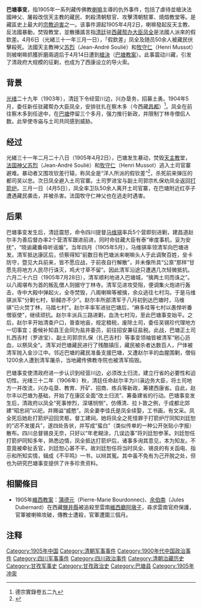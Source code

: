 {{infobox military conflict|conflict=巴塘事變|status=|casualties3=|casualties2=未知|casualties1=傷亡較大|strength3=|strength2={{flagicon|Qing Dynasty}} 清廷軍隊<br>[[File:Green_Standard_Army.svg|23px]] [[綠營軍|綠營軍]]{{citation needed|date=July 2021}}<br>{{flagicon|Qing Dynasty}} [[新軍|新軍]]{{citation needed|date=July 2021}}<br>{{flagicon|Qing Dynasty}} [[八旗軍|八旗軍]]{{citation needed|date=July 2021}}|strength1=土司軍隊|commander3=|commander2={{flagicon|Qing Dynasty}} [[鳳全|鳳全]]{{KIA}}<br/>{{flagicon|Qing Dynasty}} [[趙爾豐|趙爾豐]]<br />{{flagicon|Qing Dynasty}} [[吳以忠|吳以忠]]{{KIA}}<br />{{flagicon|Qing Dynasty}} [[馬維騏|馬維騏]]{{sfn|Wang|2011|p=98}}<br/>|commander1=巴塘正土司扎西吉村（羅進寶）<br />巴塘副土司郭宗扎保（扎巴吉村）<br />理塘土司<br />八閣堪布|combatant3=|combatant2={{flagicon|Qing Dynasty}} [[大清|大清]]
<!--Do not add the modern flag of Tibet, as it did not exist until after the conflict was over-->|combatant1=[[巴塘土司|巴塘土司]]<br />[[理塘土司|理塘土司]]|result=清朝保留在该地的統治权直至[[辛亥革命|辛亥革命]]<br>[[西康|西康]]籌劃建省|partof=|territory=|map_label=|map_caption=|map_size=|longitude=|latitude=|map_type=|coordinates=|place=康区|date=1905{{sfn|Coleman|2002|p=52}}|caption=|image=|notes=}}

'''巴塘事变'''，指1905年一系列藏传佛教[[喇嘛|喇嘛]]主導的仇外事件，包括了虐待並槍決法國神父、屠殺改信天主教的藏民、刺殺清朝駐官、攻擊清朝駐軍、燒燬教堂等。是藏區史上最大的[[宗教迫害|宗教迫害]]之一。该事件源起1905年4月2日，喇嘛發起反天主教、反法國暴動，焚毁教堂，並散播謠言指[[清廷|清廷]]驻[[西藏|西藏]][[駐藏大臣|帮办大臣]][[凤全|凤全]]是法國人派來的假欽差。4月6日（光緒三十一年三月一日），「假欽差」凤全及随员50余人被藏民伏擊殺死。法國天主教神父[[苏烈|苏烈]]（Jean-André Soulié）和[[牧守仁|牧守仁]]（Henri Mussot）则被喇嘛抓獲折磨兩週后于4月14日遭到[[槍決|槍決]]（[[巴塘教案|巴塘教案]]）。此事震动川藏，引发了清政府大规模的征剿，也成为了西康设立的导火索。

==背景==
[[光绪|光绪]]二十九年（1903年），清廷下令经营川边，兴办垦务，招募土勇。1904年5月，委任新任驻藏帮办大臣凤全，安排驻扎在察木多（今西藏[[昌都|昌都]]）<ref>德宗實錄卷五二九</ref>。凤全在前往察木多到任途中，在[[巴塘|巴塘]]停留三个多月，强力推行新政，并限制丁林寺僧侣人数。此举使寺庙与土司共同感到威胁。

==经过==
光緒三十一年二月二十八日（1905年4月2日），巴塘发生暴动，焚毁[[天主教|天主教]]堂，[[法国|法国]][[神父|神父]][[苏烈|苏烈]]（Jean-André Soulié）和[[牧守仁|牧守仁]]（Henri Mussot）逃入土司官寨避难。暴动者又围攻钦差行辕，称凤全是“洋人所派的假钦差”<ref>{{cite journal|title=凤全与巴塘事变|last=任新建|journal=中国藏学|issue=2|location=Beijing|publisher=[[China_Tibetology_Research_Center|China Tibetology Research Center]]|date=2009|page=|url=http://www.tibet.cn/cn/cloud/xszqkk/zgzx/2009/2/201712/t20171221_5279202.html|archiveurl=https://archive.today/20210507045947/http://www.tibet.cn/cn/cloud/xszqkk/zgzx/2009/2/201712/t20171221_5279202.html|archivedate=2021-05-07|access-date=2021-05-07|dead-url=no}}</ref>，杀死前来弹压的都司吴以忠。次日凤全避入土司官寨。土司罗进宝与副土司郭宗札保劝凤全返回[[打箭炉|打箭炉]]。三月一日（4月5日），凤全率卫队50余人离开土司官寨，在巴塘附近红亭子遭遇藏民袭击，并被杀害。法国牧守仁神父也在逃走时遇害。

==后果==
巴塘事变发生后，清廷震怒，命令四川提督[[马维骐|马维骐]]率兵5个营即刻进剿，建昌道赵尔丰为善后督办率2个营清军跟进前进，同时命驻藏大臣有泰“审度事机，妥为安抚”，“晓谕藏番毋听谣煽”。当年四月（1905年5月），马维骐率领清军向巴塘进发。清军抵达康区后，侦察得知“前数日有巴塘派来喇嘛头人于此调聚百姓，垒卡防守，暨见大兵前来，皆不愿应战，于前夜自行解散”，并未像所具“公禀”那样“甘愿先将地方人民尽行诛灭，鸡犬寸草不留”。因此清军沿途只遭遇几次轻微抵抗。六月二十六日（1905年7月28日），清军顺利地进入巴塘城，“擒两土司而诛之”。以八阁堪布为首的叛乱僧人则据守丁林寺。清军见进攻受阻，便调集火炮进行轰击，寺中大殿中弹起火，全寺焚毁，八阁喇嘛等被擒，余众逃往七村沟。于是马维骐派军“分剿七村，斩馘亦不少”。赵尔丰所部清军于八月初到达巴塘时，马维骐“已火焚丁林，马踏七村”。赵尔丰率军进驻巴塘后，“麻多哇等七村以愚悍听番僧驱使”，继续顽抗。赵尔丰派兵三路进剿，血洗七村沟，至此巴塘事变始平。之后，赵尔丰开始清查户口，普查地亩，规定粮税，废除土司，委任吴锡珍代理地方一切事宜；委候补知县王会同为盐井委员，前往招安兼征盐税。此战，巴塘正土司扎西吉村（罗进宝）、副土司郭宗扎保（扎巴吉村）等事变领袖皆被清军“剜心沥血，以祭凤全”。清军对巴塘藏民进行了残酷镇压，藏民被杀者达数百人，尸体被清军抛入金沙江中。邻近巴塘的藏民准备支援巴塘，又遭赵尔丰的血腥围剿，僧俗1200余人遭到清军屠杀，当地藏传佛教寺院也被清军捣毁。

巴塘事变使清政府进一步认识到经营川边，必须改土归流，建立行省的必要性和迫切性。光绪三十二年（1906年）秋，清廷任命赵尔丰为川滇边务大臣，将土司地方一并改流，兴办屯垦、教育、开矿、招商、练兵等新政，筹建西康省。自此，赵尔丰以巴塘为基础，开始了在康区全面“改土归流”、筹备建省的行动。巴塘事变发生后，清政府以凤全“死事惨烈，深堪悯恻”，仿傅清、拉卜敦之例，于成都北郊建“昭忠祠”以祀，并赐谥“威愍”。凤全妻李佳氏是凤全续娶，工书画，有文采。凤全死后她赴打箭炉迎回灵柩，督工建祠。她将凤全之死怪罪于打箭炉厅同知刘廷恕的“迟不发援兵”，遂四处告状，并写成“蜚白”（类似传单的一种公开张贴小字报）散布。四川总督锡良无奈，只好以“年老糊涂，几误边事”将刘廷恕参革。刘廷恕任打箭炉同知多年，熟悉边情，凤全抵达打箭炉后，诸事多询其意见，本为知友。不意竟被牵扯丢官，刘廷恕心甚不平。故刘廷恕任将当时凤全、锡良的有关函电、指示和所知实情，辑成《不平鸣》一书，以辩其冤。其中虽不免有为己开脱之处，但也为研究巴塘事变提供了许多珍贵资料。

==相關條目==
*1905年[[維西教案|維西教案]]：[[蒲德元|蒲德元]]（Pierre-Marie Bourdonnec)、[[余伯南|余伯南]]（Jules Dubernard）在西藏[[鹽井縣|鹽井縣]]被追殺至雲南[[維西廳|維西廳]][[阿墩子|阿墩子]]，尋求雲南官府保護，官軍被喇嘛攻破，傳教士遭殺，官軍遭圍三個月。

== 注释 ==
{{Reflist}}

{{清朝歷史事件}}
[[Category:1905年中国|Category:1905年中国]]
[[Category:清朝军事事件|Category:清朝军事事件]]
[[Category:1900年代中国政治事件|Category:1900年代中国政治事件]]
[[Category:四川军事事件|Category:四川军事事件]]
[[Category:四川政治事件|Category:四川政治事件]]
[[Category:清朝治藏历史|Category:清朝治藏历史]]
[[Category:甘孜军事史|Category:甘孜军事史]]
[[Category:甘孜政治史|Category:甘孜政治史]]
[[Category:巴塘县|Category:巴塘县]]
[[Category:1905年冲突|Category:1905年冲突]]